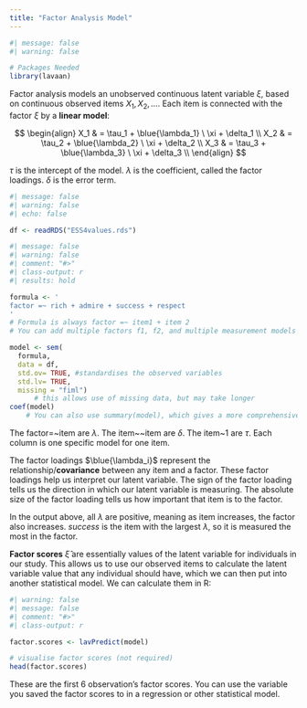 ```yaml
---
title: "Factor Analysis Model"
---
```


```r
#| message: false
#| warning: false

# Packages Needed
library(lavaan)
```

Factor analysis models an unobserved continuous latent variable $\xi$, based on continuous observed items $X_1, X_2, \dots$. Each item is connected with the factor $\xi$ by a **linear model**:

$$
\begin{align}
X_1 & = \tau_1 + \blue{\lambda_1} \ \xi + \delta_1 \\
X_2 & = \tau_2 + \blue{\lambda_2} \ \xi + \delta_2 \\
X_3 & = \tau_3 + \blue{\lambda_3} \ \xi + \delta_3 \\
\end{align}
$$

::: small
$\tau$ is the intercept of the model. $\lambda$ is the coefficient, called the factor loadings. $\delta$ is the error term.
:::

```r
#| message: false
#| warning: false
#| echo: false

df <- readRDS("ESS4values.rds")
```

```r
#| message: false
#| warning: false
#| comment: "#>"
#| class-output: r
#| results: hold

formula <- '
factor =~ rich + admire + success + respect
'
# Formula is always factor =~ item1 + item 2
# You can add multiple factors f1, f2, and multiple measurement models together

model <- sem(
  formula,
  data = df,
  std.ov= TRUE, #standardises the observed variables
  std.lv= TRUE,
  missing = "fiml")
      # this allows use of missing data, but may take longer
coef(model)
    # You can also use summary(model), which gives a more comprehensive output
```

::: small
The factor=\~item are $\lambda$. The item\~\~item are $\delta$. The item\~1 are $\tau$. Each column is one specific model for one item.
:::

The factor loadings $\blue{\lambda_i}$ represent the relationship/**covariance** between any item and a factor. These factor loadings help us interpret our latent variable. The sign of the factor loading tells us the direction in which our latent variable is measuring. The absolute size of the factor loading tells us how important that item is to the factor.

::: small
In the output above, all $\lambda$ are positive, meaning as item increases, the factor also increases. *success* is the item with the largest $\lambda$, so it is measured the most in the factor.
:::

**Factor scores** $\widehat\xi$ are essentially values of the latent variable for individuals in our study. This allows us to use our observed items to calculate the latent variable value that any individual should have, which we can then put into another statistical model. We can calculate them in R:

```r
#| warning: false
#| message: false
#| comment: "#>"
#| class-output: r

factor.scores <- lavPredict(model)

# visualise factor scores (not required)
head(factor.scores)
```

::: small
These are the first 6 observation's factor scores. You can use the variable you saved the factor scores to in a regression or other statistical model.
:::
